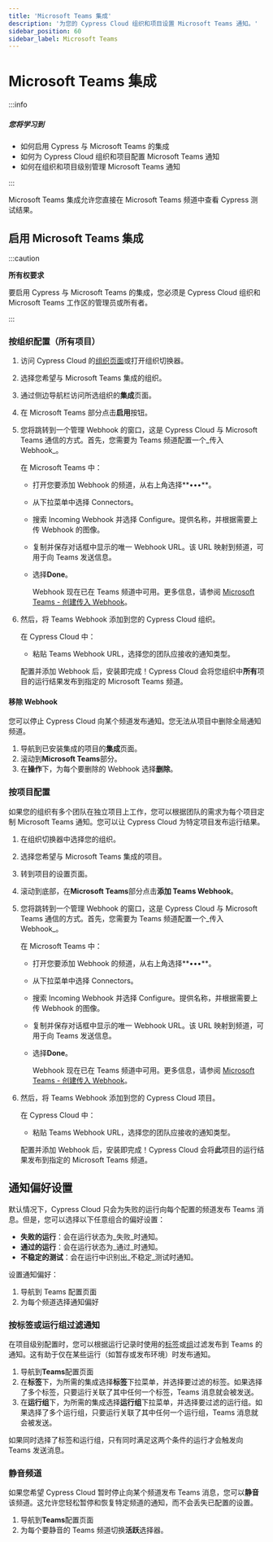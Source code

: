 ```yaml
---
title: 'Microsoft Teams 集成'
description: '为您的 Cypress Cloud 组织和项目设置 Microsoft Teams 通知。'
sidebar_position: 60
sidebar_label: Microsoft Teams
---
```


<ProductHeading product="cloud" />

# Microsoft Teams 集成

:::info

##### <Icon name="question-circle" color="#4BBFD2" /> 您将学习到

- 如何启用 Cypress 与 Microsoft Teams 的集成
- 如何为 Cypress Cloud 组织和项目配置 Microsoft Teams 通知
- 如何在组织和项目级别管理 Microsoft Teams 通知

:::

Microsoft Teams 集成允许您直接在 Microsoft Teams 频道中查看 Cypress 测试结果。

<DocsImage
  src="/img/cloud/integrations/teams/ms-teams.png"
  alt="Microsoft Teams 频道中的 Cypress 通知信息流"
  width={800}
/>

## 启用 Microsoft Teams 集成

:::caution

<strong>所有权要求</strong>

要启用 Cypress 与 Microsoft Teams 的集成，您必须是 Cypress Cloud 组织和 Microsoft Teams 工作区的管理员或所有者。

:::

### 按组织配置（所有项目）

1. 访问 Cypress Cloud 的[组织页面](https://cloud.cypress.io/organizations)或打开组织切换器。
2. 选择您希望与 Microsoft Teams 集成的组织。

   <DocsImage
     src="/img/cloud/organizations/select-cypress-organization.jpg"
     alt="选择一个组织"
     width={500}
   />

3. 通过侧边导航栏访问所选组织的**集成**页面。

   <DocsImage
     src="/img/cloud/organizations/navigate-to-organization-integrations.jpg"
     alt="从集成中安装 Cypress Microsoft Teams"
     width={500}
   />

4. 在 Microsoft Teams 部分点击**启用**按钮。

   <DocsImage
     src="/img/cloud/integrations/teams/enable-teams-integration.jpg"
     alt="在 Microsoft Teams 集成下点击启用"
     width={1000}
   />

5. 您将跳转到一个管理 Webhook 的窗口，这是 Cypress Cloud 与 Microsoft Teams 通信的方式。首先，您需要为 Teams 频道配置一个_传入 Webhook_。

   在 Microsoft Teams 中：

   - 打开您要添加 Webhook 的频道，从右上角选择**•••**。
   - 从下拉菜单中选择 Connectors。

     <DocsImage
       src="/img/cloud/integrations/teams/teams-connectors.png"
       alt="访问项目设置"
       width={300}
     />

   - 搜索 Incoming Webhook 并选择 Configure。提供名称，并根据需要上传 Webhook 的图像。

     <DocsImage
       src="/img/cloud/integrations/teams/teams-configure.png"
       alt="访问项目设置"
       width={500}
     />

   - 复制并保存对话框中显示的唯一 Webhook URL。该 URL 映射到频道，可用于向 Teams 发送信息。
   - 选择**Done**。

     <DocsImage
       src="/img/cloud/integrations/teams/teams-url.png"
       alt="访问项目设置"
       width={500}
     />

     Webhook 现在已在 Teams 频道中可用。更多信息，请参阅
     [Microsoft Teams - 创建传入 Webhook](https://learn.microsoft.com/en-us/microsoftteams/platform/webhooks-and-connectors/how-to/add-incoming-webhook?tabs=dotnet#create-incoming-webhooks-1)。

6. 然后，将 Teams Webhook 添加到您的 Cypress Cloud 组织。

   在 Cypress Cloud 中：

   - 粘贴 Teams Webhook URL，选择您的团队应接收的通知类型。

     <DocsImage
       src="/img/cloud/integrations/teams/add-teams-webhook.jpg"
       alt="在 Microsoft Teams 集成下点击启用"
       width={450}
     />

   配置并添加 Webhook 后，安装即完成！Cypress Cloud 会将您组织中**所有**项目的运行结果发布到指定的 Microsoft Teams 频道。

#### 移除 Webhook

您可以停止 Cypress Cloud 向某个频道发布通知。您无法从项目中删除全局通知频道。

1. 导航到已安装集成的项目的**集成**页面。
2. 滚动到**Microsoft Teams**部分。
3. 在**操作**下，为每个要删除的 Webhook 选择**删除**。

### 按项目配置

如果您的组织有多个团队在独立项目上工作，您可以根据团队的需求为每个项目定制 Microsoft Teams 通知。您可以让 Cypress Cloud 为特定项目发布运行结果。

1. 在组织切换器中选择您的组织。
   <DocsImage
     src="/img/cloud/organizations/select-cypress-organization.jpg"
     alt="选择一个组织"
     width={500}
   />
2. 选择您希望与 Microsoft Teams 集成的项目。
   <DocsImage
     src="/img/cloud/projects/select-cypress-project.jpg"
     alt="选择一个项目"
     width={600}
   />
3. 转到项目的设置页面。
   <DocsImage
     src="/img/cloud/projects/select-project-settings.jpg"
     alt="访问项目设置"
     width={400}
   />
4. 滚动到底部，在**Microsoft Teams**部分点击**添加 Teams Webhook**。
5. 您将跳转到一个管理 Webhook 的窗口，这是 Cypress Cloud 与 Microsoft Teams 通信的方式。首先，您需要为 Teams 频道配置一个_传入 Webhook_。

   在 Microsoft Teams 中：

   - 打开您要添加 Webhook 的频道，从右上角选择**•••**。
   - 从下拉菜单中选择 Connectors。

     <DocsImage
       src="/img/cloud/integrations/teams/teams-connectors.png"
       alt="打开频道菜单并选择 Connectors"
       width={300}
     />

   - 搜索 Incoming Webhook 并选择 Configure。提供名称，并根据需要上传 Webhook 的图像。

     <DocsImage
       src="/img/cloud/integrations/teams/teams-configure.png"
       alt="点击配置传入 Webhook"
       width={500}
     />

   - 复制并保存对话框中显示的唯一 Webhook URL。该 URL 映射到频道，可用于向 Teams 发送信息。
   - 选择**Done**。

     <DocsImage
       src="/img/cloud/integrations/teams/teams-url.png"
       alt="复制 URL 并点击 Done"
       width={500}
     />

     Webhook 现在已在 Teams 频道中可用。更多信息，请参阅
     [Microsoft Teams - 创建传入 Webhook](https://learn.microsoft.com/en-us/microsoftteams/platform/webhooks-and-connectors/how-to/add-incoming-webhook?tabs=dotnet#create-incoming-webhooks-1)。

6. 然后，将 Teams Webhook 添加到您的 Cypress Cloud 项目。

   在 Cypress Cloud 中：

   - 粘贴 Teams Webhook URL，选择您的团队应接收的通知类型。

     <DocsImage
       src="/img/cloud/integrations/teams/add-teams-webhook.jpg"
       alt="粘贴 Teams Webhook URL"
       width={450}
     />

   配置并添加 Webhook 后，安装即完成！Cypress Cloud 会将**此**项目的运行结果发布到指定的 Microsoft Teams 频道。

## 通知偏好设置

默认情况下，Cypress Cloud 只会为失败的运行向每个配置的频道发布 Teams 消息。但是，您可以选择以下任意组合的偏好设置：

- **失败的运行**：会在运行状态为_失败_时通知。
- **通过的运行**：会在运行状态为_通过_时通知。
- **不稳定的测试**：会在运行中识别出_不稳定_测试时通知。

设置通知偏好：

1. 导航到 Teams 配置页面
2. 为每个频道选择通知偏好

### 按标签或运行组过滤通知

在项目级别配置时，您可以根据运行记录时使用的[标签](/app/references/command-line#cypress-run-tag-lt-tag-gt)或[组](/app/references/command-line#cypress-run-group-lt-name-gt)过滤发布到 Teams 的通知。这有助于仅在某些运行（如暂存或发布环境）时发布通知。

1. 导航到**Teams**配置页面
2. 在**标签**下，为所需的集成选择**标签**下拉菜单，并选择要过滤的标签。如果选择了多个标签，只要运行关联了其中任何一个标签，Teams 消息就会被发送。
3. 在**运行组**下，为所需的集成选择**运行组**下拉菜单，并选择要过滤的运行组。如果选择了多个运行组，只要运行关联了其中任何一个运行组，Teams 消息就会被发送。

如果同时选择了标签和运行组，只有同时满足这两个条件的运行才会触发向 Teams 发送消息。

### 静音频道

如果您希望 Cypress Cloud 暂时停止向某个频道发布 Teams 消息，您可以**静音**该频道。这允许您轻松暂停和恢复特定频道的通知，而不会丢失已配置的设置。

1. 导航到**Teams**配置页面
2. 为每个要静音的 Teams 频道切换**活跃**选择器。